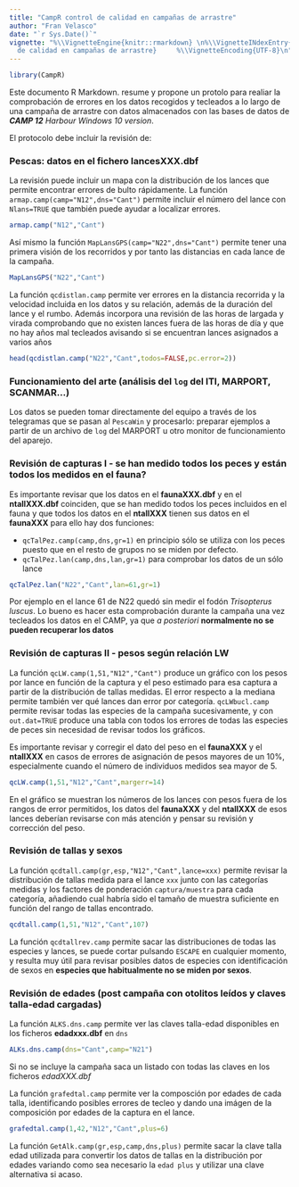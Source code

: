 ```yaml
---
title: "CampR control de calidad en campañas de arrastre"
author: "Fran Velasco"
date: "`r Sys.Date()`"
vignette: "%\\VignetteEngine{knitr::rmarkdown} \n%\\VignetteINdexEntry{CampR control
  de calidad en campañas de arrastre}     %\\VignetteEncoding{UTF-8}\n"
---
```


```r
library(CampR)
```

Este documento R Markdown. resume y propone un protolo para realiar la comprobación de errores en los datos recogidos y tecleados a lo largo de una campaña de arrastre con datos almacenados con las bases de datos de _**CAMP 12** Harbour Windows 10 version_.

El protocolo debe incluir la revisión de:

### Pescas: datos en el fichero **lancesXXX.dbf** 

La revisión puede incluir un mapa con la distribución de los lances que permite encontrar errores de bulto rápidamente. La función `armap.camp(camp="N12",dns="Cant")` permite incluir el número del lance con `Nlans=TRUE` que también puede ayudar a localizar errores.

```r
armap.camp("N12","Cant") 
```

Así mismo la función `MapLansGPS(camp="N22",dns="Cant")` permite tener una primera visión de los recorridos y por tanto las distancias en cada lance de la campaña.

```r
MapLansGPS("N22","Cant") 
```

La función `qcdistlan.camp` permite ver errores en la distancia recorrida y la velocidad incluida en los datos y su relación, además de la duración del lance y el rumbo. Además incorpora una revisión de las horas de largada y virada comprobando que no existen lances fuera de las horas de día y que no hay años mal tecleados avisando si se encuentran lances asignados a varios años

```r
head(qcdistlan.camp("N22","Cant",todos=FALSE,pc.error=2))
```

### Funcionamiento del arte (análisis del `log` del ITI, MARPORT, SCANMAR...)

Los datos se pueden tomar directamente del equipo a través de los telegramas que se pasan al `PescaWin` y procesarlo: preparar ejemplos a partir de un archivo de `log` del MARPORT u otro monitor de funcionamiento del aparejo.

### Revisión de capturas I - se han medido todos los peces y están todos los medidos en el fauna?

Es importante revisar que los datos en el **faunaXXX.dbf** y en el **ntallXXX.dbf** coinciden, que se han medido todos los peces incluidos en el fauna y que todos los datos en el **ntallXXX** tienen sus datos en el **faunaXXX** para ello hay dos funciones:

- `qcTalPez.camp(camp,dns,gr=1)` en principio sólo se utiliza con los peces puesto que en el resto de grupos no se miden por defecto.
- `qcTalPez.lan(camp,dns,lan,gr=1)` para comprobar los datos de un sólo lance

```r
qcTalPez.lan("N22","Cant",lan=61,gr=1)
```
Por ejemplo en el lance 61 de N22 quedó sin medir el fodón *Trisopterus luscus*. Lo bueno es hacer esta comprobación durante la campaña una vez tecleados los datos en el CAMP, ya que *a posteriori* **normalmente no se pueden recuperar los datos**


### Revisión de capturas II - pesos según relación LW 

La función `qcLW.camp(1,51,"N12","Cant")` produce un gráfico con los pesos por lance en función de la captura y el peso estimado para esa captura a partir de la distribución de tallas medidas. El error respecto a la mediana permite también ver qué lances dan error por categoría. `qcLWbucl.camp` permite revisar todas las especies de la campaña sucesivamente, y con `out.dat=TRUE` produce una tabla con todos los errores de todas las especies de peces sin necesidad de revisar todos los gráficos. 

Es importante revisar y corregir el dato del peso en el **faunaXXX** y el **ntallXXX** en casos de errores de asignación de pesos mayores de un 10%, especialmente cuando el número de individuos medidos sea mayor de 5.

```r
qcLW.camp(1,51,"N12","Cant",margerr=14)
```

En el gráfico se muestran los números de los lances con pesos fuera de los rangos de error permitidos, los datos del **faunaXXX** y del **ntallXXX** de esos lances deberían revisarse con más atención y pensar su revisión y corrección del peso.

### Revisión de tallas y sexos 

La función `qcdtall.camp(gr,esp,"N12","Cant",lance=xxx)` permite revisar la distribución de tallas medida para el lance `xxx` junto con las categorías medidas y los factores de ponderación `captura/muestra` para cada categoría, añadiendo cual habría sido el tamaño de muestra suficiente en función del rango de tallas encontrado. 

```r
qcdtall.camp(1,51,"N12","Cant",107)
```

La función `qcdtallrev.camp` permite sacar las distribuciones de todas las especies y lances, se puede cortar pulsando `ESCAPE` en cualquier momento, y resulta muy útil para revisar posibles datos de especies con identificación de sexos en **especies que habitualmente no se miden por sexos**.    

### Revisión de edades (post campaña con otolitos leídos y **claves talla-edad cargadas**)

La función `ALKS.dns.camp` permite ver las claves talla-edad disponibles en los ficheros **edadxxx.dbf** en `dns`

```r
ALKs.dns.camp(dns="Cant",camp="N21")
```

Si no se incluye la campaña saca un listado con todas las claves en los ficheros *edadXXX.dbf*


La función `grafedtal.camp` permite ver la composción por edades de cada talla, identificando posibles errores de tecleo y dando una imágen de la composición por edades de la captura en el lance.  

```r
grafedtal.camp(1,42,"N12","Cant",plus=6)
```

La función `GetAlk.camp(gr,esp,camp,dns,plus)` permite sacar la clave talla edad utilizada para convertir los datos de tallas en la distribución por edades variando como sea necesario la `edad plus` y utilizar una clave alternativa si acaso.
